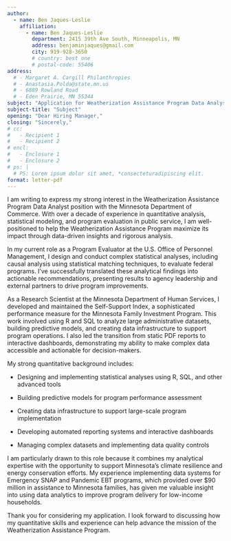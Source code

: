 ```yaml
---
author:
  - name: Ben Jaques-Leslie
    affiliation:
      - name: Ben Jaques-Leslie
        department: 2415 39th Ave South, Minneapolis, MN
        address: benjaminjaques@gmail.com
        city: 919-928-3650
        # country: best one
        # postal-code: 55406
address:
  # - Margaret A. Cargill Philanthropies
  # - Anastasia.Polda@state.mn.us
  # - 6889 Rowland Road
  # - Eden Prairie, MN 55344
subject: "Application for Weatherization Assistance Program Data Analyst - Job ID 83741"
subject-title: "Subject"
opening: "Dear Hiring Manager,"
closing: "Sincerely,"
# cc:
#   - Recipient 1
#   - Recipient 2
# encl:
#   - Enclosure 1
#   - Enclosure 2
# ps: |
  # PS: Lorem ipsum dolor sit amet, *consecteturadipiscing elit.
format: letter-pdf
---
```


I am writing to express my strong interest in the Weatherization Assistance Program Data Analyst position with the Minnesota Department of Commerce. With over a decade of experience in quantitative analysis, statistical modeling, and program evaluation in public service, I am well-positioned to help the Weatherization Assistance Program maximize its impact through data-driven insights and rigorous analysis.

In my current role as a Program Evaluator at the U.S. Office of Personnel Management, I design and conduct complex statistical analyses, including causal analysis using statistical matching techniques, to evaluate federal programs. I've successfully translated these analytical findings into actionable recommendations, presenting results to agency leadership and external partners to drive program improvements.

As a Research Scientist at the Minnesota Department of Human Services, I developed and maintained the Self-Support Index, a sophisticated performance measure for the Minnesota Family Investment Program. This work involved using R and SQL to analyze large administrative datasets, building predictive models, and creating data infrastructure to support program operations. I also led the transition from static PDF reports to interactive dashboards, demonstrating my ability to make complex data accessible and actionable for decision-makers.

My strong quantitative background includes:

-   Designing and implementing statistical analyses using R, SQL, and other advanced tools

-   Building predictive models for program performance assessment

-   Creating data infrastructure to support large-scale program implementation

-   Developing automated reporting systems and interactive dashboards

-   Managing complex datasets and implementing data quality controls

I am particularly drawn to this role because it combines my analytical expertise with the opportunity to support Minnesota's climate resilience and energy conservation efforts. My experience implementing data systems for Emergency SNAP and Pandemic EBT programs, which provided over \$90 million in assistance to Minnesota families, has given me valuable insight into using data analytics to improve program delivery for low-income households.

Thank you for considering my application. I look forward to discussing how my quantitative skills and experience can help advance the mission of the Weatherization Assistance Program.
